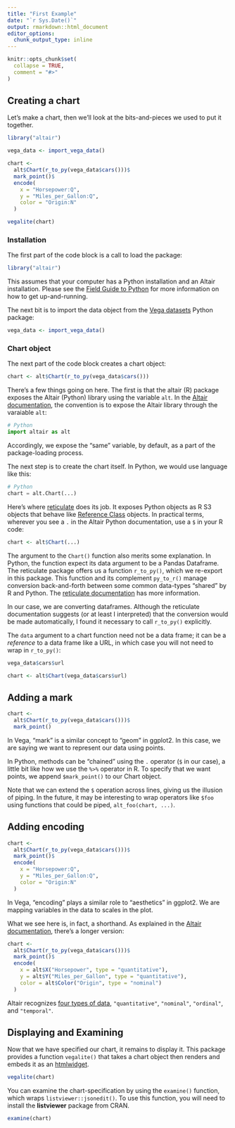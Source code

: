 ```yaml
---
title: "First Example"
date: "`r Sys.Date()`"
output: rmarkdown::html_document
editor_options: 
  chunk_output_type: inline
---
```


```r
knitr::opts_chunk$set(
  collapse = TRUE,
  comment = "#>"
)
```

## Creating a chart

Let's make a chart, then we'll look at the bits-and-pieces we used to put it together.

```r
library("altair")

vega_data <- import_vega_data()

chart <- 
  alt$Chart(r_to_py(vega_data$cars()))$
  mark_point()$
  encode(
    x = "Horsepower:Q",
    y = "Miles_per_Gallon:Q",
    color = "Origin:N"
  )

vegalite(chart)
```

### Installation

The first part of the code block is a call to load the package: 

```r
library("altair")
```

This assumes that your computer has a Python installation and an Altair installation. Please see the [Field Guide to Python](https://altair-viz.github.io/getting_started/field-guide-python.html) for more information on how to get up-and-running.

The next bit is to import the data object from the [Vega datasets](https://github.com/altair-viz/vega_datasets) Python package:

```r
vega_data <- import_vega_data()
```

### Chart object

The next part of the code block creates a chart object:

```r
chart <- alt$Chart(r_to_py(vega_data$cars()))
```

There's a few things going on here. The first is that the altair (R) package exposes the Altair (Python) library using the variable `alt`. In the [Altair documentation](https://altair-viz.github.io/getting_started/overview.html), the convention is to expose the Altair library through the varaiable `alt`:

```python
# Python
import altair as alt
```

Accordingly, we expose the "same" variable, by default, as a part of the package-loading process. 

The next step is to create the chart itself. In Python, we would use language like this:

```python
# Python
chart = alt.Chart(...)
```

Here's where [reticulate](https://rstudio.github.io/reticulate/) does its job. It exposes Python objects as R S3 objects that behave like [Reference Class](http://adv-r.had.co.nz/OO-essentials.html#rc) objects. In practical terms, wherever you see a `.` in the Altair Python documentation, use a `$` in your R code:

```r
chart <- alt$Chart(...)
```

The argument to the `Chart()` function also merits some explanation. In Python, the function expect its data argument to be a Pandas Dataframe. The reticulate package offers us a function `r_to_py()`, which we re-export in this package. This function and its complement `py_to_r()` manage conversion back-and-forth between some common data-types "shared" by R and Python. The [reticulate documentation](https://rstudio.github.io/reticulate/index.html#type-conversions) has more information.

In our case, we are converting dataframes. Although the reticulate documentation suggests (or at least I interpreted) that the conversion would be made automatically, I found it necessary to call `r_to_py()` explicitly.

The `data` argument to a chart function need not be a data frame; it can be a *reference* to a data frame like a URL, in which case you will not need to wrap in `r_to_py()`:

```r
vega_data$cars$url

chart <- alt$Chart(vega_data$cars$url)
```

## Adding a mark

```r
chart <- 
  alt$Chart(r_to_py(vega_data$cars()))$
  mark_point()
```

In Vega, "mark" is a similar concept to "geom" in ggplot2. In this case, we are saying we want to represent our data using points.

In Python, methods can be "chained" using the `.` operator (`$` in our case), a little bit like how we use the `%>%` operator in R. To specify that we want points, we append `$mark_point()` to our Chart object. 

Note that we can extend the `$` operation across lines, giving us the illusion of piping. In the future, it may be interesting to wrap operators like `$foo` using functions that could be piped, `alt_foo(chart, ...)`.

## Adding encoding

```r
chart <- 
  alt$Chart(r_to_py(vega_data$cars()))$
  mark_point()$
  encode(
    x = "Horsepower:Q",
    y = "Miles_per_Gallon:Q",
    color = "Origin:N"
  )
```

In Vega, "encoding" plays a similar role to "aesthetics" in ggplot2. We are mapping variables in the data to scales in the plot.

What we see here is, in fact, a shorthand. As explained in the [Altair documentation](https://altair-viz.github.io/user_guide/encoding.html#encoding-shorthands), there's a longer version:

```r
chart <- 
  alt$Chart(r_to_py(vega_data$cars()))$
  mark_point()$
  encode(
    x = alt$X("Horsepower", type = "quantitative"),
    y = alt$Y("Miles_per_Gallon", type = "quantitative"),
    color = alt$Color("Origin", type = "nominal") 
  )
```

Altair recognizes [four types of data](https://altair-viz.github.io/user_guide/encoding.html#data-types), `"quantitative"`, `"nominal"`, `"ordinal"`, and `"temporal"`. 

## Displaying and Examining

Now that we have specified our chart, it remains to display it. This package provides a function `vegalite()` that takes a chart object then renders and embeds it as an [htmlwidget](https://www.htmlwidgets.org).

```r
vegalite(chart)
```

You can examine the chart-specification by using the `examine()` function, which wraps `listviewer::jsonedit()`. To use this function, you will need to install the **listviewer** package from CRAN.

```r
examine(chart)
```
